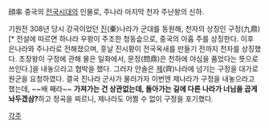 顔率
중국의 [[전국시대]]의 인물로, 주나라 마지막 천자 주난왕의 신하. 

기원전 308년 당시 강국이었던 [[진]](秦)나라가 군대를 동원해, 천자의 상징인 구정(九鼎)[* 전설에 따르면 하나라 우왕이 주조한 청동솥으로, 중국의 아홉 주를 상징한다. 이후 은나라와 주나라로 전해졌으며, 훗날 진시황이 전국옥새를 만들기 전까지 천자를 상징했다. 초장왕이 구정에 관해 물은 일화에서, 문정(問鼎)은 천하에 야심을 품었다는 뜻으로 쓰인다.]을 내놓으라고 협박을 했다. 
그러자 안솔은 [[제]](齊)나라에 넘기는 구정을 대가로 원군을 요청하였다. 결국 진나라 군사가 물러가자 이번엔 제나라가 구정을 내놓으라고 했는데, ~~배 째라~~ '''가져가는 건 상관없는데, 돌아가는 길에 다른 나라가 너님을 곱게 놔두겠삼?'''하고 정곡을 찌르니, 제나라도 어쩔 수 없이 구정을 포기했다. 


[[각주]]
